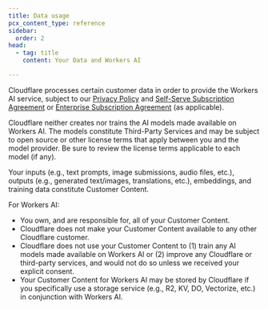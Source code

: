 ```yaml
---
title: Data usage
pcx_content_type: reference
sidebar:
  order: 2
head:
  - tag: title
    content: Your Data and Workers AI

---
```


Cloudflare processes certain customer data in order to provide the Workers AI service, subject to our [Privacy Policy](https://www.cloudflare.com/privacypolicy/) and [Self-Serve Subscription Agreement](https://www.cloudflare.com/terms/) or [Enterprise Subscription Agreement](https://www.cloudflare.com/enterpriseterms/) (as applicable).

Cloudflare neither creates nor trains the AI models made available on Workers AI. The models constitute Third-Party Services and may be subject to open source or other license terms that apply between you and the model provider. Be sure to review the license terms applicable to each model (if any).

Your inputs (e.g., text prompts, image submissions, audio files, etc.), outputs (e.g., generated text/images, translations, etc.), embeddings, and training data constitute Customer Content.

For Workers AI:

* You own, and are responsible for, all of your Customer Content.
* Cloudflare does not make your Customer Content available to any other Cloudflare customer.
* Cloudflare does not use your Customer Content to (1) train any AI models made available on Workers AI or (2) improve any Cloudflare or third-party services, and would not do so unless we received your explicit consent.
* Your Customer Content for Workers AI may be stored by Cloudflare if you specifically use a storage service (e.g., R2, KV, DO, Vectorize, etc.) in conjunction with Workers AI.
